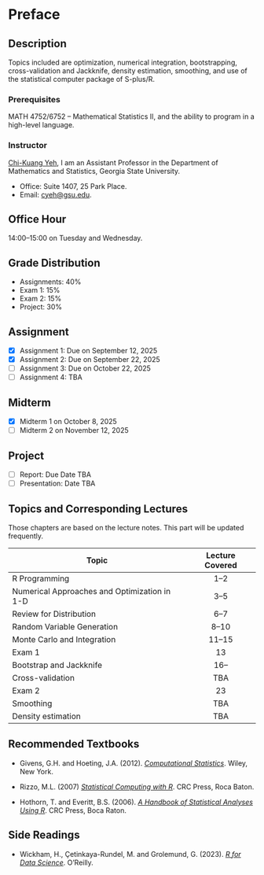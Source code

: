 # Preface {.unnumbered}

## Description

Topics included are optimization, numerical integration, bootstrapping, cross-validation and Jackknife, density estimation, smoothing, and use of the statistical computer package of S-plus/R.

### Prerequisites

MATH 4752/6752 -- Mathematical Statistics II, and the ability to program in a high-level language.

### Instructor

[Chi-Kuang Yeh](https://chikuang.github.io/), I am an Assistant Professor in the Department of Mathematics and Statistics, Georgia State University.

-   Office: Suite 1407, 25 Park Place.
-   Email: [cyeh\@gsu.edu](mailto:cyeh@gsu.edu).

## Office Hour

14:00--15:00 on Tuesday and Wednesday.

## Grade Distribution

-   Assignments: 40%
-   Exam 1: 15%
-   Exam 2: 15%
-   Project: 30%

## Assignment

-   [x] Assignment 1: Due on September 12, 2025
-   [x] Assignment 2: Due on September 22, 2025
-   [ ] Assignment 3: Due on October 22, 2025
-   [ ] Assignment 4: TBA

## Midterm

-   [x] Midterm 1 on October 8, 2025
-   [ ] Midterm 2 on November 12, 2025

## Project

-   [ ] Report: Due Date TBA
-   [ ] Presentation: Date TBA

## Topics and Corresponding Lectures

Those chapters are based on the lecture notes. This part will be updated frequently.

| Topic                                        | Lecture Covered |
|----------------------------------------------|:---------------:|
| R Programming                                |      1--2       |
| Numerical Approaches and Optimization in 1-D |      3--5       |
| Review for Distribution                      |      6--7       |
| Random Variable Generation                   |      8--10      |
| Monte Carlo and Integration                  |     11--15      |
| Exam 1                                       |       13        |
| Bootstrap and Jackknife                      |      16--       |
| Cross-validation                             |       TBA       |
| Exam 2                                       |       23        |
| Smoothing                                    |       TBA       |
| Density estimation                           |       TBA       |

## Recommended Textbooks

-   Givens, G.H. and Hoeting, J.A. (2012). [*Computational Statistics*](https://www.stat.colostate.edu/computationalstatistics/). Wiley, New York.

-   Rizzo, M.L. (2007) [*Statistical Computing with R*](https://a-roshani.ir/files/SC/%5B4%5D%20%5BMaria%20L.%20Rizzo%5D%5B2019%5D%20Statistical%20Computing%20%20with%20R,%20Second%20Edition.pdf). CRC Press, Roca Baton.

-   Hothorn, T. and Everitt, B.S. (2006). [*A Handbook of Statistical Analyses Using R*](https://digitallibrary.tsu.ge/book/2019/september/books/A-Handbook-of-Statistical-Analyses.pdf). CRC Press, Boca Raton.

## Side Readings

-   Wickham, H., Çetinkaya-Rundel, M. and Grolemund, G. (2023). [*R for Data Science*](https://r4ds.hadley.nz/). O'Reilly.
